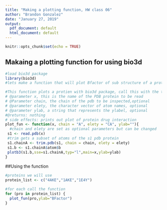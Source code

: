 ```yaml
---
title: "Making a plotting function, HW class 06"
author: "Brandon Gonzalez"
date: "January 27, 2019"
output:
  pdf_document: default
  html_document: default
---
```


```r
knitr::opts_chunk$set(echo = TRUE)
```

## Makaing a plotting function for using bio3d



```r
#load bio3d package
library(bio3d)
#lets make a function that will plot Bfactor of sub structure of a protien

#This function plots a protien with bio3d package, call this with the the follwoing paramters:
# @parameter x, this is the name of the PDB protein to be read
# @Parameter chain, the chain of the pdb to be inspected,optional
# @parameter elety, the character vector of atom names, optional
# @parameter ylab, a string that represents the ylabel, optional
#@returns: nothing
# side effects: prints out plot of protein drug interaction 
plot_fun <- function(x, chain = "A", elety = "CA", ylab=""){
  #chain and elety are set as optional parameters but can be changed
 s1 <- read.pdb(x)
 #trim gets a subset of atoms of the s1 pdb protein
 s1.chainA <- trim.pdb(s1, chain = chain, elety = elety)
 s1.b <- s1.chainA$atom$b
 plotb3(s1.b,sse=s1.chainA,typ="l",main=x,ylab=ylab)
}

```
##Using the function
```r

#proteins we will use
protein_list <- c("4AKE","1AKE","1E4Y")

#for each call the function
for (pro in protein_list) {
  plot_fun(pro,ylab="BFactor")
}
```

